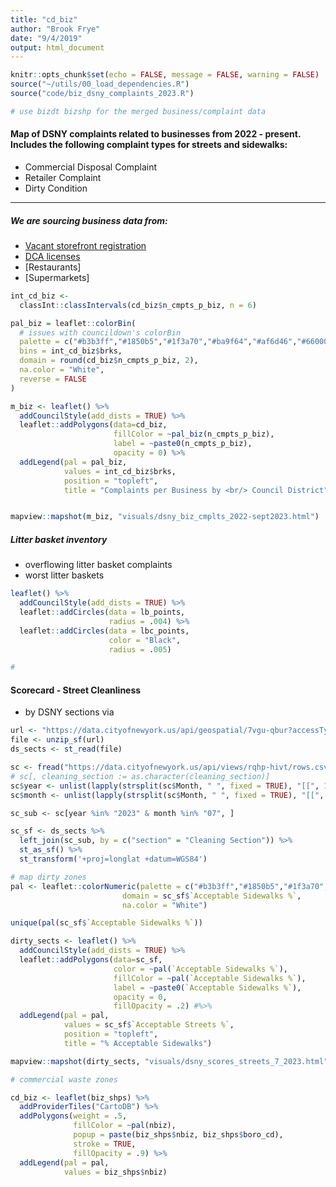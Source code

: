 ```yaml
---
title: "cd_biz"
author: "Brook Frye"
date: "9/4/2019"
output: html_document
---
```

```r
knitr::opts_chunk$set(echo = FALSE, message = FALSE, warning = FALSE)
source("~/utils/00_load_dependencies.R")
source("code/biz_dsny_complaints_2023.R")

# use bizdt bizshp for the merged business/complaint data
```

#### Map of DSNY complaints related to businesses from 2022 - present. Includes the following complaint types for streets and sidewalks:
- Commercial Disposal Complaint 
- Retailer Complaint
- Dirty Condition

*** 

##### We are sourcing business data from:
- [Vacant storefront registration](https://data.cityofnewyork.us/City-Government/Storefronts-Reported-Vacant-or-Not/92iy-9c3n)
- [DCA licenses](https://nycopendata.socrata.com/Business/Legally-Operating-Businesses/w7w3-xahh/data)
- [Restaurants]
- [Supermarkets]

```r

int_cd_biz <-
  classInt::classIntervals(cd_biz$n_cmpts_p_biz, n = 6)

pal_biz = leaflet::colorBin(
  # issues with councildown's colorBin
  palette = c("#b3b3ff","#1850b5","#1f3a70","#ba9f64","#af6d46","#660000"),
  bins = int_cd_biz$brks,
  domain = round(cd_biz$n_cmpts_p_biz, 2),
  na.color = "White",
  reverse = FALSE
)

m_biz <- leaflet() %>% 
  addCouncilStyle(add_dists = TRUE) %>% 
  leaflet::addPolygons(data=cd_biz, 
                       fillColor = ~pal_biz(n_cmpts_p_biz), 
                       label = ~paste0(n_cmpts_p_biz), 
                       opacity = 0) %>% 
  addLegend(pal = pal_biz, 
            values = int_cd_biz$brks, 
            position = "topleft", 
            title = "Complaints per Business by <br/> Council District")


mapview::mapshot(m_biz, "visuals/dsny_biz_cmplts_2022-sept2023.html")
```

##### Litter basket inventory
- overflowing litter basket complaints
- worst litter baskets

```r



leaflet() %>% 
  addCouncilStyle(add_dists = TRUE) %>% 
  leaflet::addCircles(data = lb_points, 
                      radius = .004) %>% 
  leaflet::addCircles(data = lbc_points, 
                      color = "Black",
                      radius = .005)

# 


```


#### Scorecard - Street Cleanliness

- by DSNY sections via 

```r
url <- "https://data.cityofnewyork.us/api/geospatial/7vgu-qbur?accessType=DOWNLOAD&method=export&format=Shapefile"
file <- unzip_sf(url)
ds_sects <- st_read(file)

sc <- fread("https://data.cityofnewyork.us/api/views/rqhp-hivt/rows.csv?accessType=DOWNLOAD")
# sc[, cleaning_section := as.character(cleaning_section)]
sc$year <- unlist(lapply(strsplit(sc$Month, " ", fixed = TRUE), "[[", 1))
sc$month <- unlist(lapply(strsplit(sc$Month, " ", fixed = TRUE), "[[", 3))

sc_sub <- sc[year %in% "2023" & month %in% "07", ]

sc_sf <- ds_sects %>% 
  left_join(sc_sub, by = c("section" = "Cleaning Section")) %>% 
  st_as_sf() %>% 
  st_transform('+proj=longlat +datum=WGS84')
```


```r
# map dirty zones 
pal <- leaflet::colorNumeric(palette = c("#b3b3ff","#1850b5","#1f3a70","#ba9f64","#af6d46","#660000"), 
                         domain = sc_sf$`Acceptable Sidewalks %`, 
                         na.color = "White")

unique(pal(sc_sf$`Acceptable Sidewalks %`))

dirty_sects <- leaflet() %>% 
  addCouncilStyle(add_dists = TRUE) %>% 
  leaflet::addPolygons(data=sc_sf, 
                       color = ~pal(`Acceptable Sidewalks %`), 
                       fillColor = ~pal(`Acceptable Sidewalks %`), 
                       label = ~paste0(`Acceptable Sidewalks %`), 
                       opacity = 0, 
                       fillOpacity = .2) #%>% 
  addLegend(pal = pal, 
            values = sc_sf$`Acceptable Streets %`, 
            position = "topleft", 
            title = "% Acceptable Sidewalks")

mapview::mapshot(dirty_sects, "visuals/dsny_scores_streets_7_2023.html")

```


```r

# commercial waste zones

cd_biz <- leaflet(biz_shps) %>% 
  addProviderTiles("CartoDB") %>% 
  addPolygons(weight = .5,
              fillColor = ~pal(nbiz), 
              popup = paste(biz_shps$nbiz, biz_shps$boro_cd), 
              stroke = TRUE, 
              fillOpacity = .9) %>% 
  addLegend(pal = pal, 
            values = biz_shps$nbiz) 
```

